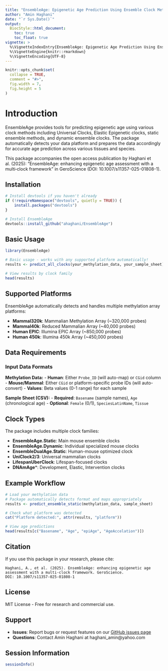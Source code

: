```yaml
---
title: "EnsembleAge: Epigenetic Age Prediction Using Ensemble Clock Methods"
author: "Amin Haghani"
date: "`r Sys.Date()`"
output: 
  BiocStyle::html_document:
    toc: true
    toc_float: true
vignette: >
  %\VignetteIndexEntry{EnsembleAge: Epigenetic Age Prediction Using Ensemble Clock Methods}
  %\VignetteEngine{knitr::rmarkdown}
  %\VignetteEncoding{UTF-8}
---
```


```r
knitr::opts_chunk$set(
  collapse = TRUE,
  comment = "#>",
  fig.width = 7,
  fig.height = 5
)
```

# Introduction

EnsembleAge provides tools for predicting epigenetic age using various clock methods including Universal Clocks, Elastic Epigenetic clocks, static ensemble methods, and dynamic ensemble clocks. The package automatically detects your data platform and prepares the data accordingly for accurate age prediction across various tissues and species.

This package accompanies the open access publication by Haghani et al. (2025): "EnsembleAge: enhancing epigenetic age assessment with a multi‑clock framework" in GeroScience (DOI: 10.1007/s11357-025-01808-1).

## Installation

```r
# Install devtools if you haven't already
if (!requireNamespace("devtools", quietly = TRUE)) {
    install.packages("devtools")
}

# Install EnsembleAge
devtools::install_github("ahaghani/EnsembleAge")
```

## Basic Usage

```r
library(EnsembleAge)

# Basic usage - works with any supported platform automatically!
results <- predict_all_clocks(your_methylation_data, your_sample_sheet)

# View results by clock family
head(results)
```

## Supported Platforms

EnsembleAge automatically detects and handles multiple methylation array platforms:

- **Mammal320k**: Mammalian Methylation Array (~320,000 probes)
- **Mammal40k**: Reduced Mammalian Array (~40,000 probes)  
- **Human EPIC**: Illumina EPIC Array (~850,000 probes)
- **Human 450k**: Illumina 450k Array (~450,000 probes)

## Data Requirements

### Input Data Formats

**Methylation Data:**
- **Human**: Either `Probe_ID` (will auto-map) or `CGid` column
- **Mouse/Mammal**: Either `CGid` or platform-specific probe IDs (will auto-convert)
- **Values**: Beta values (0-1 range) for each sample

**Sample Sheet (CSV):**
- **Required**: `Basename` (sample names), `Age` (chronological age)
- **Optional**: `Female` (0/1), `SpeciesLatinName`, `Tissue`

## Clock Types

The package includes multiple clock families:

- **EnsembleAge.Static**: Main mouse ensemble clocks
- **EnsembleAge.Dynamic**: Individual specialized mouse clocks  
- **EnsembleDualAge.Static**: Human-mouse optimized clock
- **UniClock2/3**: Universal mammalian clocks
- **LifespanUberClock**: Lifespan-focused clocks
- **DNAmAge***: Development, Elastic, Intervention clocks

## Example Workflow

```r
# Load your methylation data
# Package automatically detects format and maps appropriately
results <- predict_ensemble_static(methylation_data, sample_sheet)

# Check what platform was detected
cat("Platform detected:", attr(results, "platform"))

# View age predictions
head(results[c("Basename", "Age", "epiAge", "AgeAccelation")])
```

## Citation

If you use this package in your research, please cite:

```
Haghani, A., et al. (2025). EnsembleAge: enhancing epigenetic age assessment with a multi‑clock framework. GeroScience.
DOI: 10.1007/s11357-025-01808-1
```

## License

MIT License - Free for research and commercial use.

## Support

- **Issues**: Report bugs or request features on our [GitHub issues page](https://github.com/ahaghani/EnsembleAge/issues)
- **Questions**: Contact Amin Haghani at haghani_amin@yahoo.com

## Session Information

```r
sessionInfo()
``` 